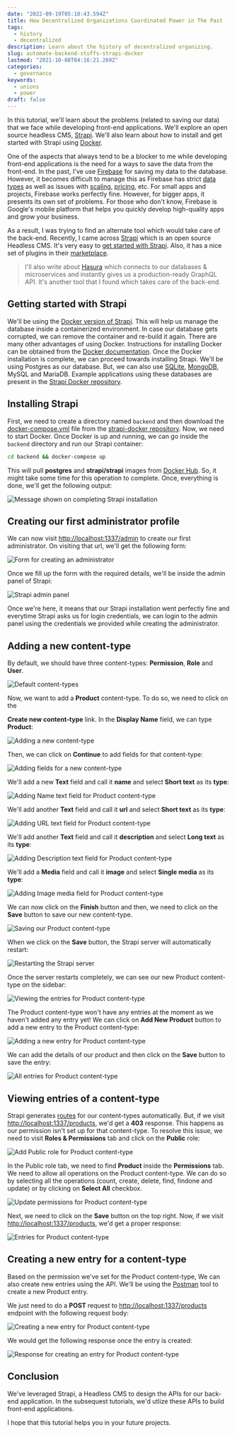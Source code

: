 ```yaml
---
date: "2022-09-19T05:10:43.594Z"
title: How Decentralized Organizations Coordinated Power in The Past
tags:
  - history
  - decentralized
description: Learn about the history of decentralized organizing.
slug: automate-backend-stuffs-strapi-docker
lastmod: "2021-10-08T04:16:21.269Z"
categories:
  - governance
keywords:
  - unions
  - power
draft: false
---
```


In this tutorial, we'll learn about the problems (related to saving our data) that we face while developing front-end applications. We'll explore an open source headless CMS, [Strapi](https://strapi.io/). We'll also learn about how to install and get started with Strapi using [Docker](https://www.docker.com/).

One of the aspects that always tend to be a blocker to me while developing front-end applications is the need for a ways to save the data from the front-end. In the past, I've use [Firebase](https://firebase.google.com/) for saving my data to the database. However, it becomes difficult to manage this as Firebase has strict [data types](https://firebase.google.com/docs/firestore/manage-data/data-types) as well as issues with [scaling](https://itnext.io/lessons-from-a-long-week-with-firebase-b433ce8ee49e), [pricing](https://crisp.chat/blog/why-you-should-never-use-firebase-realtime-database/), etc. For small apps and projects, Firebase works perfectly fine. However, for bigger apps, it presents its own set of problems. For those who don't know, Firebase is Google's mobile platform that helps you quickly develop high-quality apps and grow your business.

As a result, I was trying to find an alternate tool which would take care of the back-end. Recently, I came across [Strapi](https://strapi.io/) which is an open source Headless CMS. It's very easy to [get started with Strapi](https://strapi.io/documentation/3.0.0-beta.x/getting-started/quick-start.html). Also, it has a nice set of plugins in their [marketplace](https://strapi.io/marketplace).

> I'll also write about [Hasura](https://hasura.io/) which connects to our databases & microservices and instantly gives us a production-ready GraphQL API. It's another tool that I found which takes care of the back-end.

## Getting started with Strapi

We'll be using the [Docker version of Strapi](https://github.com/strapi/strapi-docker). This will help us manage the database inside a containerized environment. In case our database gets corrupted, we can remove the container and re-build it again. There are many other advantages of using Docker. Instructions for installing Docker can be obtained from the [Docker documentation](https://docs.docker.com/v17.09/engine/installation/). Once the Docker installation is complete, we can proceed towards installing Strapi. We'll be using Postgres as our database. But, we can also use [SQLite](https://strapi.io/documentation/3.0.0-beta.x/guides/databases.html#sqlite-installation), [MongoDB](https://strapi.io/documentation/3.0.0-beta.x/guides/databases.html#mongodb-installation), MySQL and MariaDB. Example applications using these databases are present in the [Strapi Docker repository](https://github.com/strapi/strapi-docker/tree/master/examples).

## Installing Strapi

First, we need to create a directory named `backend` and then download the [docker-compose.yml](https://github.com/strapi/strapi-docker/blob/master/examples/postgresql/docker-compose.yml) file from the [strapi-docker repository](https://github.com/strapi/strapi-docker). Now, we need to start Docker. Once Docker is up and running, we can go inside the `backend` directory and run our Strapi container:

```bash
cd backend && docker-compose up
```

This will pull **postgres** and **strapi/strapi** images from [Docker Hub](https://hub.docker.com/). So, it might take some time for this operation to complete. Once, everything is done, we'll get the following output:

![Message shown on completing Strapi installation](/images/content/automate-backend-stuffs-with-strapi-and-docker/1.png)

## Creating our first administrator profile

We can now visit [http://localhost:1337/admin](http://localhost:1337/admin) to create our first administrator. On visiting that url, we'll get the following form:

![Form for creating an administrator](/images/content/automate-backend-stuffs-with-strapi-and-docker/2.png)

Once we fill up the form with the required details, we'll be inside the admin panel of Strapi:

![Strapi admin panel](/images/content/automate-backend-stuffs-with-strapi-and-docker/3.png)

Once we're here, it means that our Strapi installation went perfectly fine and everytime Strapi asks us for login credentials, we can login to the admin panel using the credentials we provided while creating the administrator.

## Adding a new content-type

By default, we should have three content-types: **Permission**, **Role** and **User**.

![Default content-types](/images/content/automate-backend-stuffs-with-strapi-and-docker/4.png)

Now, we want to add a **Product** content-type. To do so, we need to click on the

**Create new content-type** link. In the **Display Name** field, we can type **Product**:

![Adding a new content-type](/images/content/automate-backend-stuffs-with-strapi-and-docker/5.png)

Then, we can click on **Continue** to add fields for that content-type:

![Adding fields for a new content-type](/images/content/automate-backend-stuffs-with-strapi-and-docker/6.png)

We'll add a new **Text** field and call it **name** and select **Short text** as its **type**:

![Adding Name text field for Product content-type](/images/content/automate-backend-stuffs-with-strapi-and-docker/7.png)

We'll add another **Text** field and call it **url** and select **Short text** as its **type**:

![Adding URL text field for Product content-type](/images/content/automate-backend-stuffs-with-strapi-and-docker/8.png)

We'll add another **Text** field and call it **description** and select **Long text** as its **type**:

![Adding Description text field for Product content-type](/images/content/automate-backend-stuffs-with-strapi-and-docker/9.png)

We'll add a **Media** field and call it **image** and select **Single media** as its **type**:

![Adding Image media field for Product content-type](/images/content/automate-backend-stuffs-with-strapi-and-docker/10.png)

We can now click on the **Finish** button and then, we need to click on the **Save** button to save our new content-type.

![Saving our Product content-type](/images/content/automate-backend-stuffs-with-strapi-and-docker/11.png)

When we click on the **Save** button, the Strapi server will automatically restart:

![Restarting the Strapi server](/images/content/automate-backend-stuffs-with-strapi-and-docker/12.png)

Once the server restarts completely, we can see our new Product content-type on the sidebar:

![Viewing the entries for Product content-type](/images/content/automate-backend-stuffs-with-strapi-and-docker/13.png)

The Product content-type won't have any entries at the moment as we haven't added any entry yet! We can click on **Add New Product** button to add a new entry to the Product content-type:

![Adding a new entry for Product content-type](/images/content/automate-backend-stuffs-with-strapi-and-docker/14.png)

We can add the details of our product and then click on the **Save** button to save the entry:

![All entries for Product content-type](/images/content/automate-backend-stuffs-with-strapi-and-docker/15.png)

## Viewing entries of a content-type

Strapi generates [routes](https://strapi.io/documentation/3.0.0-beta.x/concepts/routing.html#concept) for our content-types automatically. But, if we visit [http://localhost:1337/products](http://localhost:1337/products), we'd get a **403** response. This happens as our permission isn't set up for that content-type. To resolve this issue, we need to visit **Roles & Permissions** tab and click on the **Public** role:

![Add Public role for Product content-type](/images/content/automate-backend-stuffs-with-strapi-and-docker/16.png)

In the Public role tab, we need to find **Product** inside the **Permissions** tab. We need to allow all operations on the Product content-type. We can do so by selecting all the operations (count, create, delete, find, findone and update) or by clicking on **Select All** checkbox.

![Update permissions for Product content-type](/images/content/automate-backend-stuffs-with-strapi-and-docker/17.png)

Next, we need to click on the **Save** button on the top right. Now, if we visit [http://localhost:1337/products](http://localhost:1337/products), we'd get a proper response:

![Entries for Product content-type](/images/content/automate-backend-stuffs-with-strapi-and-docker/18.png)

## Creating a new entry for a content-type

Based on the permission we've set for the Product content-type, We can also create new entries using the API. We'll be using the [Postman](https://www.getpostman.com/) tool to create a new Product entry.

We just need to do a **POST** request to [http://localhost:1337/products](http://localhost:1337/products) endpoint with the following request body:

![Creating a new entry for Product content-type](/images/content/automate-backend-stuffs-with-strapi-and-docker/19.png)

We would get the following response once the entry is created:

![Response for creating an entry for Product content-type](/images/content/automate-backend-stuffs-with-strapi-and-docker/20.png)

## Conclusion

We've leveraged Strapi, a Headless CMS to design the APIs for our back-end application. In the subsequest tutorials, we'd utlize these APIs to build front-end applications.

I hope that this tutorial helps you in your future projects.
